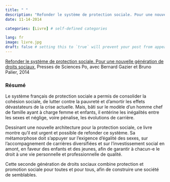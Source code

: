 ```yaml
---
title: " "
description: "Refonder le système de protection sociale. Pour une nouvelle génération de droits sociaux, Presses de Sciences Po, avec Bernard Gazier et Bruno Palier, 2014.ISBN: 139782724616255"
date: 11-14-2014

categories: [Livre] # self-defined categories

lang: fr
image: livre.jpg
draft: false # setting this to `true` will prevent your post from appearing on your listing page until you're ready!
---
```


[Refonder le système de protection sociale. Pour une nouvelle génération de droits sociaux](http://www.pressesdesciencespo.fr/fr/livre/?gcoi=27246100117760#_ga=2.239014788.543602804.1671828973-77847753.1671004113), Presses de Sciences Po, avec Bernard Gazier et Bruno Palier, 2014

### Résumé

Le système français de protection sociale a permis de consolider la cohésion sociale, de lutter contre la pauvreté et d'amortir les effets dévastateurs de la crise actuelle. Mais, bâti sur le modèle d'un homme chef de famille ayant à charge femme et enfants, il entérine les inégalités entre les sexes et néglige, voire pénalise, les évolutions de carrière.

Dessinant une nouvelle architecture pour la protection sociale, ce livre montre qu'il est urgent et possible de refonder ce système. Sa métamorphose doit s'appuyer sur l'exigence d'égalité des sexes, sur l'accompagnement de carrières diversifiées et sur l'investissement social en amont, en faveur des enfants et des jeunes, afin de garantir à chacun-e le droit à une vie personnelle et professionnelle de qualité.

Cette seconde génération de droits sociaux combine protection et promotion sociale pour toutes et pour tous, afin de construire une société de semblables.
